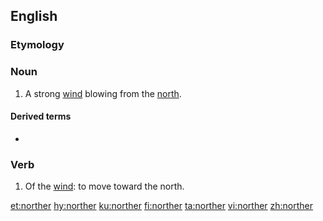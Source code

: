 ==English==

===Etymology===
{{suffix|en|north|er}}

===Noun===
{{en-noun}}

# A strong [[wind]] blowing from the [[north]].

====Derived terms====
* {{l|en|blue norther}}

===Verb===
{{en-verb}}

# Of the [[wind]]: to move toward the north.

[[et:norther]]
[[hy:norther]]
[[ku:norther]]
[[fi:norther]]
[[ta:norther]]
[[vi:norther]]
[[zh:norther]]